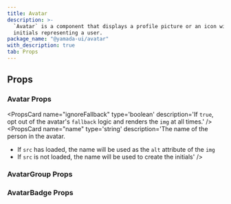 ```yaml
---
title: Avatar
description: >-
  `Avatar` is a component that displays a profile picture or an icon with
  initials representing a user.
package_name: "@yamada-ui/avatar"
with_description: true
tab: Props
---
```


## Props

### Avatar Props

<PropsCard name="colorScheme"
type='"whiteAlpha" | "blackAlpha" | "gray" | "zinc" | "neutral" | "stone" | "red" | "rose" | "pink" | "orange" | "amber" | "yellow" | "lime" | "green" | "emerald" | "teal" | "cyan" | "sky" | "blue" | "indigo" | "violet" | "purple" | "fuchsia"'
description='The visual color appearance of the component.' />
<PropsCard name="format"
type='(name: string) => string'
description='Function to get the initials to display.' />
<PropsCard name="icon"
type='ReactElement<any, string | JSXElementConstructor<any>>'
description='The avatar icon to use.' />
<PropsCard name="ignoreFallback"
type='boolean'
description='If `true`, opt out of the avatar's `fallback` logic and renders the `img` at all times.' />
<PropsCard name="loading"
type='"eager" | "lazy"'
description='Defines loading strategy.' />
<PropsCard name="name"
type='string'
description='The name of the person in the avatar.

- If `src` has loaded, the name will be used as the `alt` attribute of the `img`
- If `src` is not loaded, the name will be used to create the initials' />
  <PropsCard
    name="referrerPolicy"
    type="HTMLAttributeReferrerPolicy"
    description="Defining which referrer is sent when fetching the resource."
  />
  <PropsCard
    name="size"
    type='"2xs" | "xs" | "sm" | "md" | "lg" | "xl" | "2xl"'
    description="The size of the Avatar."
  />
  <PropsCard
    name="src"
    type="string"
    description="The image url of the avatar."
  />
  <PropsCard
    name="srcSet"
    type="string"
    description="List of sources to use for different screen resolutions."
  />
  <PropsCard
    name="variant"
    type="string"
    description="The variant of the Avatar."
  />

### AvatarGroup Props

<PropsCard
  name="max"
  type="number"
  description="The maximum number of visible avatars."
/>

### AvatarBadge Props

<PropsCard
  name="placement"
  type='"top-start" | "top-end" | "bottom-start" | "bottom-end"'
  description="The placement of the badge."
/>
